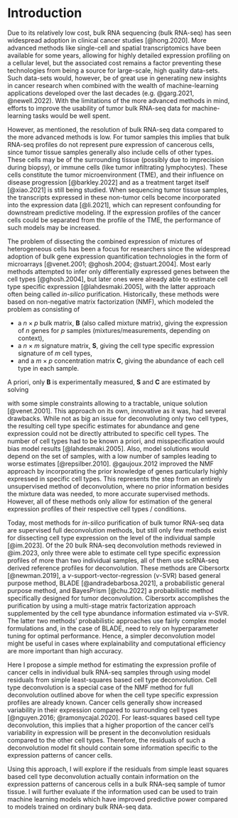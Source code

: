 # Introduction

Due to its relatively low cost, bulk RNA sequencing (bulk RNA-seq) has seen
widespread adoption in clinical cancer studies [@hong.2020]. More advanced
methods like single-cell and spatial transcriptomics have been available for
some years, allowing for highly detailed expression profiling on a cellular
level, but the associated cost remains a factor preventing these technologies
from being a source for large-scale, high quality data-sets. Such data-sets
would, however, be of great use in generating new insights in cancer research
when combined with the wealth of machine-learning applications developed over
the last decades (e.g. @garg.2021, @newell.2022). With the limitations of the
more advanced methods in mind, efforts to improve the usability of tumor bulk
RNA-seq data for machine-learning tasks would be well spent.

However, as mentioned, the resolution of bulk RNA-seq data compared to the more
advanced methods is low. For tumor samples this implies that bulk RNA-seq
profiles do not represent pure expression of cancerous cells, since tumor tissue
samples generally also include cells of other types. These cells may be of the
surrounding tissue (possibly due to imprecision during biopsy), or immune cells
(like tumor infiltrating lymphocytes). These cells constitute the tumor
microenvironment (TME), and their influence on disease progression
[@barkley.2022] and as a treatment target itself [@xiao.2021] is still being
studied. When sequencing tumor tissue samples, the transcripts expressed in
these non-tumor cells become incorporated into the expression data [@li.2021],
which can represent confounding for downstream predictive modeling. If the
expression profiles of the cancer cells could be separated from the profile of
the TME, the performance of such models may be increased.

The problem of dissecting the combined expression of mixtures of heterogeneous
cells has been a focus for researchers since the widespread adoption of bulk
gene expression quantification technologies in the form of microarrays
[@venet.2001; @ghosh.2004; @stuart.2004]. Most early methods attempted to infer
only differentially expressed genes between the cell types [@ghosh.2004], but
later ones were already able to estimate cell type specific expression
[@lahdesmaki.2005], with the latter approach often being called *in-silico*
purification. Historically, these methods were based on non-negative matrix
factorization (NMF), which modeled the problem as consisting of

* a $n \times p$ bulk matrix, $\mathbf{B}$ (also called mixture matrix), giving
  the expression of $n$ genes for $p$ samples (mixtures/measurements, depending
  on context),
* a $n \times m$ signature matrix, $\mathbf{S}$, giving the cell type specific
  expression signature of $m$ cell types,
* and a $m \times p$ concentration matrix $\mathbf{C}$, giving the abundance of
  each cell type in each sample.

A priori, only $\mathbf{B}$ is experimentally measured, $\mathbf{S}$ and
$\mathbf{C}$ are estimated by solving

\begin{equation}
  \mathbf{B} = \mathbf{S} \mathbf{C}
  (\#eq:basic-matrix-deconv)
\end{equation}

with some simple constraints allowing to a tractable, unique solution
[@venet.2001]. This approach on its own, innovative as it was, had several
drawbacks. While not as big an issue for deconvoluting only two cell types, the
resulting cell type specific estimates for abundance and gene expression could
not be directly attributed to specific cell types. The number of cell types had
to be known a priori, and misspecification would bias model results
[@lahdesmaki.2005]. Also, model solutions would depend on the set of samples,
with a low number of samples leading to worse estimates [@repsilber.2010].
@gaujoux.2012 improved the NMF approach by incorporating the prior knowledge of
genes particularly highly expressed in specific cell types. This represents the
step from an entirely unsupervised method of deconvolution, where no prior
information besides the mixture data was needed, to more accurate supervised
methods. However, all of these methods only allow for estimation of the general
expression profiles of their respective cell types / conditions.

Today, most methods for *in-silico* purification of bulk tumor RNA-seq data are
supervised full deconvolution methods, but still only few methods exist for
dissecting cell type expression on the level of the individual sample
[@im.2023]. Of the 20 bulk RNA-seq deconvolution methods reviewed in @im.2023,
only three were able to estimate cell type specific expression profiles of more
than two individual samples, all of them use scRNA-seq derived reference
profiles for deconvolution. These methods are Cibersortx [@newman.2019], a
$\nu$-support-vector-regression ($\nu$-SVR) based general purpose method, BLADE
[@andradebarbosa.2021], a probabilistic general purpose method, and BayesPrism
[@chu.2022] a probabilistic method specifically designed for tumor
deconvolution. Cibersortx accomplishes the purification by using a multi-stage
matrix factorization approach supplemented by the cell type abundance
information estimated via $\nu$-SVR. The latter two methods' probabilistic
approaches use fairly complex model formulations and, in the case of BLADE, need
to rely on hyperparameter tuning for optimal performance. Hence, a simpler
deconvolution model might be useful in cases where explainability and
computational efficiency are more important than high accuracy.

<!-- Possibly expand on high cancer variability. -->

Here I propose a simple method for estimating the expression profile of cancer
cells in individual bulk RNA-seq samples through using model residuals from
simple least-squares based cell type deconvolution. Cell type deconvolution is a
special case of the NMF method for full deconvolution outlined above for when
the cell type specific expression profiles are already known. Cancer cells
generally show increased variability in their expression compared to surrounding
cell types [@nguyen.2016; @ramonycajal.2020]. For least-squares based cell type
deconvolution, this implies that a higher proportion of the cancer cell's
variability in expression will be present in the deconvolution residuals
compared to the other cell types. Therefore, the residuals of such a
deconvolution model fit should contain some information specific to the
expression patterns of cancer cells.

Using this approach, I will explore if the residuals from simple least squares
based cell type deconvolution actually contain information on the expression
patterns of cancerous cells in a bulk RNA-seq sample of tumor tissue. I will
further evaluate if the information used can be used to train machine learning
models which have improved predictive power compared to models trained on
ordinary bulk RNA-seq data.
